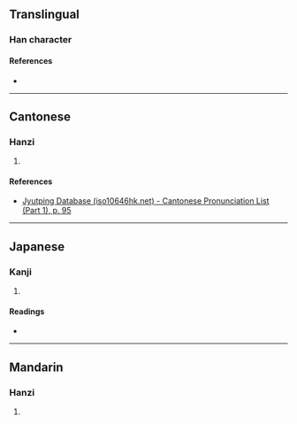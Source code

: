 {{character info}}
==Translingual==

===Han character===
{{Han char|rn=38|rad=女|as=12|sn=15|four=44441|canj=VJRJ|ids=⿰女辜}}

====References====
* {{Han ref|kx=0270.330|dkj=06700|hdz=21079.110|uh=5AF4|ud=23284|bh=E555|bd=58709}}

----

==Cantonese==

===Hanzi===
{{yue-hanzi|jyut=[[gu1]], [[gwu1]]|y=gu1, gwu1}}

# {{rfdef|yue|sort=女12}}

====References====
* [http://www.iso10646hk.net/jp/document/download.jsp Jyutping Database (iso10646hk.net) - Cantonese Pronunciation List (Part 1), p. 95]

----

==Japanese==

===Kanji===
{{ja-kanji|grade=|rs=女12}}

# {{rfdef|ja|sort=女12}}

====Readings====
* {{ja-readings|on=[[こ]] (ko), [[く]] (ku)|kun=[[まかせる]] (makaseru), [[しばらく]] (shibaraku), [[はかる]] (hakaru), [[すうべる]] (suuberu)}}

----

==Mandarin==

===Hanzi===
{{cmn-hanzi|pin=[[gū]] ([[gu1]])|wg=ku<sup>1</sup>}}

# {{rfdef|cmn|sort=女12}}